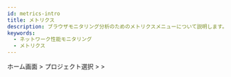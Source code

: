 ```yaml
---
id: metrics-intro
title: メトリクス
description: ブラウザモニタリング分析のためのメトリクスメニューについて説明します。
keywords:
  - ネットワーク性能モニタリング
  - メトリクス
---
```


ホーム画面 &gt; プロジェクト選択 &gt; <Cmdname sid="sitemap" className="uitext" /> &gt; <Cmdname sid="tag_count" className="uitext" />


<Metricsintrov2 />
